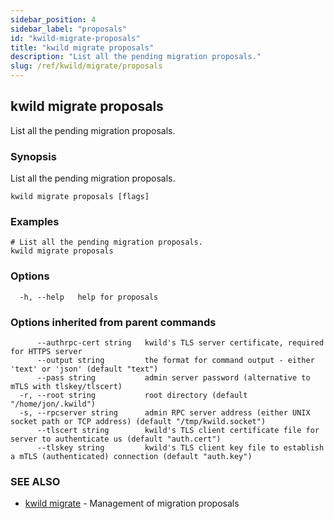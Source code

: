 ```yaml
---
sidebar_position: 4
sidebar_label: "proposals"
id: "kwild-migrate-proposals"
title: "kwild migrate proposals"
description: "List all the pending migration proposals."
slug: /ref/kwild/migrate/proposals
---
```


## kwild migrate proposals

List all the pending migration proposals.

### Synopsis

List all the pending migration proposals.

```
kwild migrate proposals [flags]
```

### Examples

```
# List all the pending migration proposals.
kwild migrate proposals
```

### Options

```
  -h, --help   help for proposals
```

### Options inherited from parent commands

```
      --authrpc-cert string   kwild's TLS server certificate, required for HTTPS server
      --output string         the format for command output - either 'text' or 'json' (default "text")
      --pass string           admin server password (alternative to mTLS with tlskey/tlscert)
  -r, --root string           root directory (default "/home/jon/.kwild")
  -s, --rpcserver string      admin RPC server address (either UNIX socket path or TCP address) (default "/tmp/kwild.socket")
      --tlscert string        kwild's TLS client certificate file for server to authenticate us (default "auth.cert")
      --tlskey string         kwild's TLS client key file to establish a mTLS (authenticated) connection (default "auth.key")
```

### SEE ALSO

* [kwild migrate](/docs/ref/kwild/migrate)	 - Management of migration proposals

